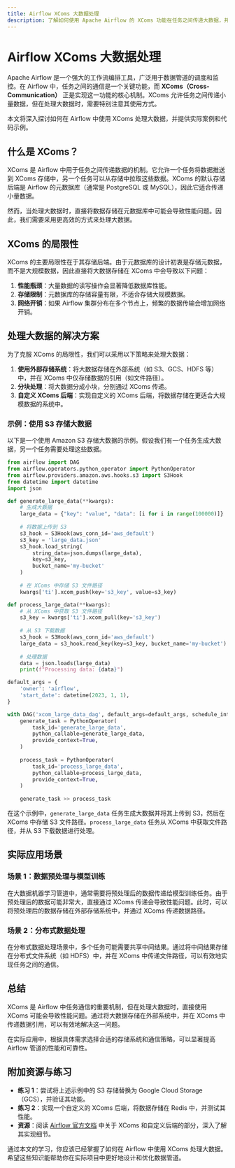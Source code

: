 ```yaml
---
title: Airflow XComs 大数据处理
description: 了解如何使用 Apache Airflow 的 XComs 功能在任务之间传递大数据，并探索其在大数据处理中的实际应用场景。
---
```


# Airflow XComs 大数据处理

Apache Airflow 是一个强大的工作流编排工具，广泛用于数据管道的调度和监控。在 Airflow 中，任务之间的通信是一个关键功能，而 **XComs（Cross-Communication）** 正是实现这一功能的核心机制。XComs 允许任务之间传递小量数据，但在处理大数据时，需要特别注意其使用方式。

本文将深入探讨如何在 Airflow 中使用 XComs 处理大数据，并提供实际案例和代码示例。

## 什么是 XComs？

XComs 是 Airflow 中用于任务之间传递数据的机制。它允许一个任务将数据推送到 XComs 存储中，另一个任务可以从存储中拉取这些数据。XComs 的默认存储后端是 Airflow 的元数据库（通常是 PostgreSQL 或 MySQL），因此它适合传递小量数据。

然而，当处理大数据时，直接将数据存储在元数据库中可能会导致性能问题。因此，我们需要采用更高效的方式来处理大数据。

## XComs 的局限性

XComs 的主要局限性在于其存储后端。由于元数据库的设计初衷是存储元数据，而不是大规模数据，因此直接将大数据存储在 XComs 中会导致以下问题：

1. **性能瓶颈**：大量数据的读写操作会显著降低数据库性能。
2. **存储限制**：元数据库的存储容量有限，不适合存储大规模数据。
3. **网络开销**：如果 Airflow 集群分布在多个节点上，频繁的数据传输会增加网络开销。

## 处理大数据的解决方案

为了克服 XComs 的局限性，我们可以采用以下策略来处理大数据：

1. **使用外部存储系统**：将大数据存储在外部系统（如 S3、GCS、HDFS 等）中，并在 XComs 中仅存储数据的引用（如文件路径）。
2. **分块处理**：将大数据分成小块，分别通过 XComs 传递。
3. **自定义 XComs 后端**：实现自定义的 XComs 后端，将数据存储在更适合大规模数据的系统中。

### 示例：使用 S3 存储大数据

以下是一个使用 Amazon S3 存储大数据的示例。假设我们有一个任务生成大数据，另一个任务需要处理这些数据。

```python
from airflow import DAG
from airflow.operators.python_operator import PythonOperator
from airflow.providers.amazon.aws.hooks.s3 import S3Hook
from datetime import datetime
import json

def generate_large_data(**kwargs):
    # 生成大数据
    large_data = {"key": "value", "data": [i for i in range(100000)]}
    
    # 将数据上传到 S3
    s3_hook = S3Hook(aws_conn_id='aws_default')
    s3_key = 'large_data.json'
    s3_hook.load_string(
        string_data=json.dumps(large_data),
        key=s3_key,
        bucket_name='my-bucket'
    )
    
    # 在 XComs 中存储 S3 文件路径
    kwargs['ti'].xcom_push(key='s3_key', value=s3_key)

def process_large_data(**kwargs):
    # 从 XComs 中获取 S3 文件路径
    s3_key = kwargs['ti'].xcom_pull(key='s3_key')
    
    # 从 S3 下载数据
    s3_hook = S3Hook(aws_conn_id='aws_default')
    large_data = s3_hook.read_key(key=s3_key, bucket_name='my-bucket')
    
    # 处理数据
    data = json.loads(large_data)
    print(f"Processing data: {data}")

default_args = {
    'owner': 'airflow',
    'start_date': datetime(2023, 1, 1),
}

with DAG('xcom_large_data_dag', default_args=default_args, schedule_interval=None) as dag:
    generate_task = PythonOperator(
        task_id='generate_large_data',
        python_callable=generate_large_data,
        provide_context=True,
    )
    
    process_task = PythonOperator(
        task_id='process_large_data',
        python_callable=process_large_data,
        provide_context=True,
    )
    
    generate_task >> process_task
```

在这个示例中，`generate_large_data` 任务生成大数据并将其上传到 S3，然后在 XComs 中存储 S3 文件路径。`process_large_data` 任务从 XComs 中获取文件路径，并从 S3 下载数据进行处理。

## 实际应用场景

### 场景 1：数据预处理与模型训练

在大数据机器学习管道中，通常需要将预处理后的数据传递给模型训练任务。由于预处理后的数据可能非常大，直接通过 XComs 传递会导致性能问题。此时，可以将预处理后的数据存储在外部存储系统中，并通过 XComs 传递数据路径。

### 场景 2：分布式数据处理

在分布式数据处理场景中，多个任务可能需要共享中间结果。通过将中间结果存储在分布式文件系统（如 HDFS）中，并在 XComs 中传递文件路径，可以有效地实现任务之间的通信。

## 总结

XComs 是 Airflow 中任务通信的重要机制，但在处理大数据时，直接使用 XComs 可能会导致性能问题。通过将大数据存储在外部系统中，并在 XComs 中传递数据引用，可以有效地解决这一问题。

在实际应用中，根据具体需求选择合适的存储系统和通信策略，可以显著提高 Airflow 管道的性能和可靠性。

## 附加资源与练习

- **练习 1**：尝试将上述示例中的 S3 存储替换为 Google Cloud Storage（GCS），并验证其功能。
- **练习 2**：实现一个自定义的 XComs 后端，将数据存储在 Redis 中，并测试其性能。
- **资源**：阅读 [Airflow 官方文档](https://airflow.apache.org/docs/) 中关于 XComs 和自定义后端的部分，深入了解其实现细节。

通过本文的学习，你应该已经掌握了如何在 Airflow 中使用 XComs 处理大数据。希望这些知识能帮助你在实际项目中更好地设计和优化数据管道。